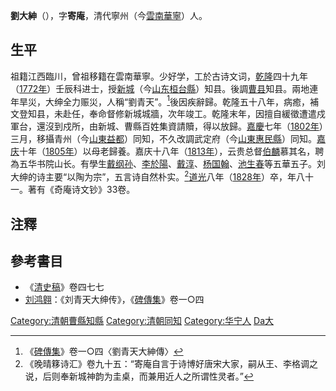 '''劉大紳'''（{{bd|?||?|}}），字'''寄庵'''，清代寧州（今[[雲南|雲南]][[華寧|華寧]]）人。

== 生平 ==
祖籍江西臨川，曾祖移籍在雲南華寧。少好学，工於古诗文词，[[乾隆|乾隆]]四十九年（[[1772年|1772年]]）壬辰科进士，授[[新城|新城]]（今[[山东|山东]][[桓台縣|桓台縣]]）知县。後調[[曹县|曹县]]知县。兩地連年旱災，大绅全力赈災，人稱“劉青天”。<ref>《[[碑傳集|碑傳集]]》卷一○四〈劉青天大紳傳〉</ref>後因疾辭歸。乾隆五十八年，病癒，補文登知县，未赴任，奉命督修新城城牆，次年竣工。乾隆末年，因擅自緩徵遭遣戍軍台，還沒到戍所，由新城、曹縣百姓集資請贖，得以放歸。[[嘉慶|嘉慶]]七年（[[1802年|1802年]]）三月，移攝青州（今[[山東|山東]][[益都|益都]]）同知，不久改調武定府（今[[山東|山東]][[惠民縣|惠民縣]]）同知。[[嘉庆|嘉庆]]十年（[[1805年|1805年]]）以母老歸養。嘉庆十八年（[[1813年|1813年]]），云贵总督[[伯麟|伯麟]]慕其名，聘為五华书院山长。有學生[[戴纲孙|戴纲孙]]、[[李於陽|李於陽]]、[[戴淳|戴淳]]、[[杨国翰|杨国翰]]、[[池生春|池生春]]等五華五子。刘大绅的诗主要“以陶为宗”，五言诗自然朴实。<ref>《晚晴簃诗汇》卷九十五：“寄庵自言于诗博好唐宋大家，嗣从王、李格调之说，后则奉新城神韵为圭桌，而兼用近人之所谓性灵者。”</ref>[[道光|道光]]八年（[[1828年|1828年]]）卒，年八十一。著有《奇庵诗文钞》33卷。

==注釋==
{{reflist}}

==參考書目==
*《[[清史稿|清史稿]]》卷四七七
*[[刘鸿翱|刘鸿翱]]：《刘青天大绅传》，《[[碑傳集|碑傳集]]》卷一○四

{{乾隆三十七年壬辰科殿試金榜}}
{{DEFAULTSORT:Liu劉}}

[[Category:清朝曹縣知縣|Category:清朝曹縣知縣]]
[[Category:清朝同知|Category:清朝同知]]
[[Category:华宁人|Category:华宁人]]
[[Category:劉姓|Da大]]